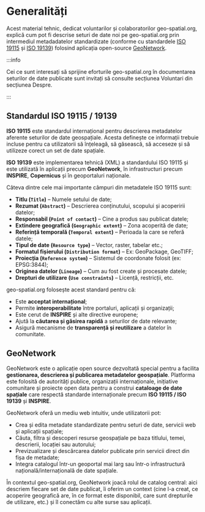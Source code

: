 # Generalități

Acest material tehnic, dedicat voluntarilor și colaboratorilor geo-spatial.org, explică cum pot fi descrise seturi de date noi pe geo-spatial.org prin intermediul metadadatelor standardizate (conforme cu standardele [ISO 19115](https://www.iso.org/standard/53798.html) și [ISO 19139](https://www.iso.org/standard/67253.html)) folosind aplicația open-source [GeoNetwork](https://geonetwork-opensource.org).

:::info

Cei ce sunt interesați să sprijine eforturile geo-spatial.org în documentarea seturilor de date publicate sunt invitați să consulte secțiunea Voluntari din secțiunea Despre.

:::

## Standardul ISO 19115 / 19139

**ISO 19115** este standardul internațional pentru descrierea metadatelor aferente seturilor de date geospațiale. Acesta definește ce informații trebuie incluse pentru ca utilizatorii să înțeleagă, să găsească, să acceseze și să utilizeze corect un set de date spațiale.

**ISO 19139** este implementarea tehnică (XML) a standardului ISO 19115 și este utilizată în aplicații precum **GeoNetwork**, în infrastructuri precum **INSPIRE**, **Copernicus** și în geoportaluri naționale.

Câteva dintre cele mai importante câmpuri din metadatele ISO 19115 sunt:

- **Titlu (`Title`)** – Numele setului de date;
- **Rezumat (`Abstract`)** – Descrierea conținutului, scopului și acoperirii datelor;
- **Responsabil (`Point of contact`)** – Cine a produs sau publicat datele;
- **Extindere geografică (`Geographic extent`)** – Zona acoperită de date;
- **Referință temporală (`Temporal extent`)** – Perioada la care se referă datele;
- **Tipul de date (`Resource type`)** – Vector, raster, tabelar etc.;
- **Formatul fișierului (`Distribution format`)** – Ex: GeoPackage, GeoTIFF;
- **Proiecția (`Reference system`)** – Sistemul de coordonate folosit (ex: EPSG:3844);
- **Originea datelor (`Lineage`)** – Cum au fost create și procesate datele;
- **Drepturi de utilizare (`Use constraints`)** – Licență, restricții, etc.

geo-spatial.org folosește acest standard pentru că:

- Este **acceptat internațional**;
- Permite **interoperabilitate** între portaluri, aplicații și organizații;
- Este cerut de **INSPIRE** și alte directive europene;
- Ajută la **căutarea și găsirea rapidă** a seturilor de date relevante;
- Asigură mecanisme de **transparență și reutilizare** a datelor în comunitate.

## GeoNetwork

GeoNetwork este o aplicație open source dezvoltată special pentru a facilita **gestionarea, descrierea și publicarea metadatelor geospațiale**. Platforma este folosită de autorități publice, organizații internaționale, inițiative comunitare și proiecte open data pentru a construi **cataloage de date spațiale** care respectă standarde internaționale precum **ISO 19115 / ISO 19139** și **INSPIRE**.

GeoNetwork oferă un mediu web intuitiv, unde utilizatorii pot:
- Crea și edita metadate standardizate pentru seturi de date, servicii web și aplicații spațiale;
- Căuta, filtra și descoperi resurse geospațiale pe baza titlului, temei, descrierii, locației sau autorului;
- Previzualizare și descărcarea datelor publicate prin servicii direct din fișa de metadate;
- Integra catalogul într-un geoportal mai larg sau într-o infrastructură națională/internațională de date spațiale.

În contextul geo-spatial.org, GeoNetwork joacă rolul de catalog central: aici descriem fiecare set de date publicat, îi oferim un context (cine l-a creat, ce acoperire geografică are, în ce format este disponibil, care sunt drepturile de utilizare, etc.) și îl conectăm cu alte surse sau aplicații.
